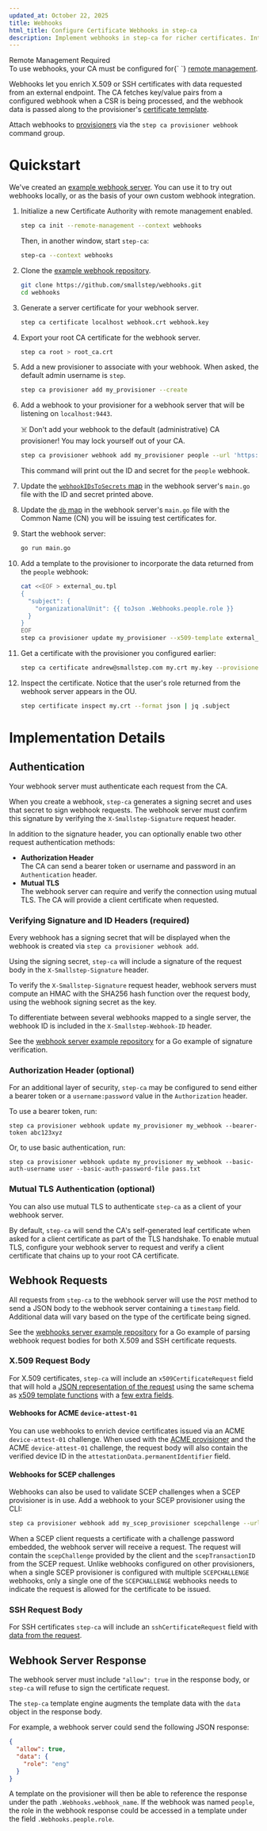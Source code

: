 ```yaml
---
updated_at: October 22, 2025
title: Webhooks
html_title: Configure Certificate Webhooks in step-ca
description: Implement webhooks in step-ca for richer certificates. Integrate external data sources and automate certificate workflows with custom logic.
---
```


<Alert severity="info">
  <AlertTitle>Remote Management Required</AlertTitle>
  <div>
    To use webhooks, your CA must be configured for{` `}
    <a href="https://smallstep.com/docs/step-ca/provisioners#remote-provisioner-management">remote management</a>.
  </div>
</Alert>

Webhooks let you enrich X.509 or SSH certificates with data requested from an external endpoint.
The CA fetches key/value pairs from a configured webhook when a CSR is being processed,
and the webhook data is passed along to the provisioner's [certificate template](./templates.mdx).

Attach webhooks to [provisioners](./provisioners.mdx) via the `step ca provisioner webhook` command group.

# Quickstart

We've created an [example webhook server](https://github.com/smallstep/webhooks).
You can use it to try out webhooks locally,
or as the basis of your own custom webhook integration.

1. Initialize a new Certificate Authority with remote management enabled.

   ```bash
   step ca init --remote-management --context webhooks
   ```

   Then, in another window, start `step-ca`:

   ```bash
   step-ca --context webhooks
   ```

2. Clone the [example webhook repository](https://github.com/smallstep/webhooks).

   ```bash
   git clone https://github.com/smallstep/webhooks.git
   cd webhooks
   ```

3. Generate a server certificate for your webhook server.

   ```bash
   step ca certificate localhost webhook.crt webhook.key
   ```

4. Export your root CA certificate for the webhook server.

   ```bash
   step ca root > root_ca.crt
   ```

5. Add a new provisioner to associate with your webhook.
   When asked, the default admin username is `step`.
 
   ```bash
   step ca provisioner add my_provisioner --create
   ```

6. Add a webhook to your provisioner for a webhook server that will be listening on `localhost:9443`.

   ☠️ Don't add your webhook to the default (administrative) CA provisioner!
   You may lock yourself out of your CA.
 
   ```bash
   step ca provisioner webhook add my_provisioner people --url 'https://localhost:9443/{{ .Token.sub }}'
   ```
 
   This command will print out the ID and secret for the `people` webhook.

7. Update the [`webhookIDsToSecrets` map](https://github.com/smallstep/webhooks/blob/f6a74c2e30dcb19b15d9903fdb6271a8358d26cd/main.go#L31) in the webhook server's `main.go` file with the ID and secret printed above.

8. Update the [`db` map](https://github.com/smallstep/webhooks/blob/f6a74c2e30dcb19b15d9903fdb6271a8358d26cd/main.go#L26) in the webhook server's `main.go` file with the Common Name (CN) you will be issuing test certificates for.

9. Start the webhook server:

   ```bash
   go run main.go
   ```

10. Add a template to the provisioner to incorporate the data returned from the `people` webhook:

    ```bash
    cat <<EOF > external_ou.tpl
    {
      "subject": {
        "organizationalUnit": {{ toJson .Webhooks.people.role }}
      }
    }
    EOF
    step ca provisioner update my_provisioner --x509-template external_ou.tpl
    ```

11. Get a certificate with the provisioner you configured earlier:

    ```bash
    step ca certificate andrew@smallstep.com my.crt my.key --provisioner my_provisioner
    ```

12. Inspect the certificate. Notice that the user's role returned from the webhook server appears in the OU.

    ```bash
    step certificate inspect my.crt --format json | jq .subject
    ```

# Implementation Details

## Authentication

Your webhook server must authenticate each request from the CA.

When you create a webhook, `step-ca` generates a signing secret
and uses that secret to sign webhook requests.
The webhook server must confirm this signature
by verifying the `X-Smallstep-Signature` request header.

In addition to the signature header, you can optionally enable two other request authentication methods:
- **Authorization Header**  
  The CA can send a bearer token or username and password in an `Authentication` header.
- **Mutual TLS**  
  The webhook server can require and verify the connection using mutual TLS. The CA will provide a client certificate when requested.

### Verifying Signature and ID Headers (required)

Every webhook has a signing secret that will be displayed when the webhook is created
via `step ca provisioner webhook add`.

Using the signing secret, `step-ca` will include a signature of the request body in the `X-Smallstep-Signature` header.

To verify the `X-Smallstep-Signature` request header,
webhook servers must compute an HMAC with the SHA256 hash function
over the request body,
using the webhook signing secret as the key.

To differentiate between several webhooks mapped to a single server,
the webhook ID is included in the `X-Smallstep-Webhook-ID` header.

See the [webhook server example repository](https://github.com/smallstep/webhooks) for a Go example of signature verification.

### Authorization Header (optional)

For an additional layer of security, `step-ca` may be configured to send
either a bearer token
or a `username:password` value in the `Authorization` header.

To use a bearer token, run:

```
step ca provisioner webhook update my_provisioner my_webhook --bearer-token abc123xyz
```

Or, to use basic authentication, run:

```
step ca provisioner webhook update my_provisioner my_webhook --basic-auth-username user --basic-auth-password-file pass.txt
```

### Mutual TLS Authentication (optional)

You can also use mutual TLS to authenticate `step-ca` as a client of your webhook server.

By default, `step-ca` will send the CA's self-generated leaf certificate
when asked for a client certificate as part of the TLS handshake.
To enable mutual TLS,
configure your webhook server to request and verify a client certificate
that chains up to your root CA certificate.

## Webhook Requests

All requests from `step-ca` to the webhook server
will use the `POST` method to send a JSON body
to the webhook server containing a `timestamp` field.
Additional data will vary
based on the type of the certificate being signed.

See the [webhooks server example repository](https://github.com/smallstep/webhooks)
for a Go example of parsing webhook request bodies for both X.509 and SSH certificate requests.

### X.509 Request Body

For X.509 certificates, `step-ca` will include an `x509CertificateRequest` field
that will hold a [JSON representation of the request](https://pkg.go.dev/go.step.sm/crypto@v0.23.1/x509util#CertificateRequest)
using the same schema as [x509 template functions](https://smallstep.com/docs/step-ca/templates/#x509-templates)
with a [few extra fields](https://github.com/smallstep/certificates/blob/c169defc73db6ba4b83e1acd5bd31feafb4df050/webhook/types.go#L19-L22).

#### Webhooks for ACME `device-attest-01`

You can use webhooks to enrich device certificates issued via an ACME `device-attest-01` challenge.
When used with the [ACME provisioner](https://smallstep.com/docs/step-ca/provisioners#acme)
and the ACME `device-attest-01` challenge,
the request body will also contain the verified device ID in the `attestationData.permanentIdentifier` field.

#### Webhooks for SCEP challenges

Webhooks can also be used to validate SCEP challenges when a SCEP provisioner is in use.
Add a webhook to your SCEP provisioner using the CLI: 

  ```bash
  step ca provisioner webhook add my_scep_provisioner scepchallenge --url 'https://localhost:9443/scepvalidation' --kind SCEPCHALLENGE
  ```

When a SCEP client requests a certificate with a challenge password embedded, the webhook server will receive a request.
The request will contain the `scepChallenge` provided by the client and the `scepTransactionID` from the SCEP request.
Unlike webhooks configured on other provisioners, when a single SCEP provisioner is configured with multiple `SCEPCHALLENGE` webhooks, 
only a single one of the `SCEPCHALLENGE` webhooks needs to indicate the request is allowed for the certificate to be issued.

### SSH Request Body

For SSH certificates `step-ca` will include an `sshCertificateRequest` field with [data from the request](https://github.com/smallstep/certificates/blob/c169defc73db6ba4b83e1acd5bd31feafb4df050/webhook/types.go#L37).


## Webhook Server Response

The webhook server must include `"allow": true` in the response body,
or `step-ca` will refuse to sign the certificate request.

The `step-ca` template engine augments the template data with the `data` object in the response body.

For example, a webhook server could send the following JSON response:
```json
{
  "allow": true,
  "data": {
    "role": "eng"
  }
}
```

A template on the provisioner will then be able to reference the response under the path `.Webhooks.webhook_name`.
If the webhook was named `people`, the role in the webhook response could be accessed in a template under the field `.Webhooks.people.role`.


